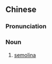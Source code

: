 {{also|粗粒小麦粉}}
==Chinese==
{{zh-forms|s=粗粒小麦粉}}

===Pronunciation===
{{zh-pron
|m=cūlìxiǎomàifěn
|cat=n
}}

===Noun===
{{zh-noun}}

# [[semolina]]